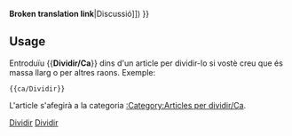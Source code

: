 <noinclude>'''Broken translation link'''{{en/-}}</noinclude>{{ca/Metacaixa d'avís| tipus  = moure
| imatge= Split.png
| text  = <strong>Dividir</strong><br>S'ha suggerit que aquesta pàgina es divideixi en diverses pàgines. ([[Main/en/{{{discussió|{{TALKPAGENAME}}}}}|Discussió]])
}}<includeonly>{{{1|[[Category:ca/Articles per dividir]]}}}</includeonly><noinclude>

==Usage==
Entroduïu <nowiki>{{</nowiki>'''Dividir/Ca'''<nowiki>}}</nowiki> dins d'un article per dividir-lo si vostè creu que és massa llarg o per altres raons. Exemple: 
<pre>{{ca/Dividir}}</pre>
L'article s'afegirà a la categoria [[Category/ca/Articles per dividir|:Category:Articles per dividir/Ca]].

[[Category:ca/Plantilles|Dividir]][[Category:ca/Caixes de missatges|Dividir]]</noinclude>